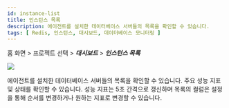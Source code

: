 ```yaml
---
id: instance-list
title: 인스턴스 목록
description: 에이전트를 설치한 데이터베이스 서버들의 목록을 확인할 수 있습니다.
tags: [ Redis, 인스턴스, 대시보드, 데이터베이스 모니터링 ]
---
```


홈 화면 > 프로젝트 선택 > ***대시보드*** > ***인스턴스 목록***

![](/img/db-redis-instance-list.png)

에이전트를 설치한 데이터베이스 서버들의 목록을 확인할 수 있습니다. 주요 성능 지표 및 상태를 확인할 수 있습니다. 성능 지표는 5초 간격으로 갱신하며 목록의 컬럼은 설정을 통해 순서를 변경하거나 원하는 지표로 변경할 수 있습니다.